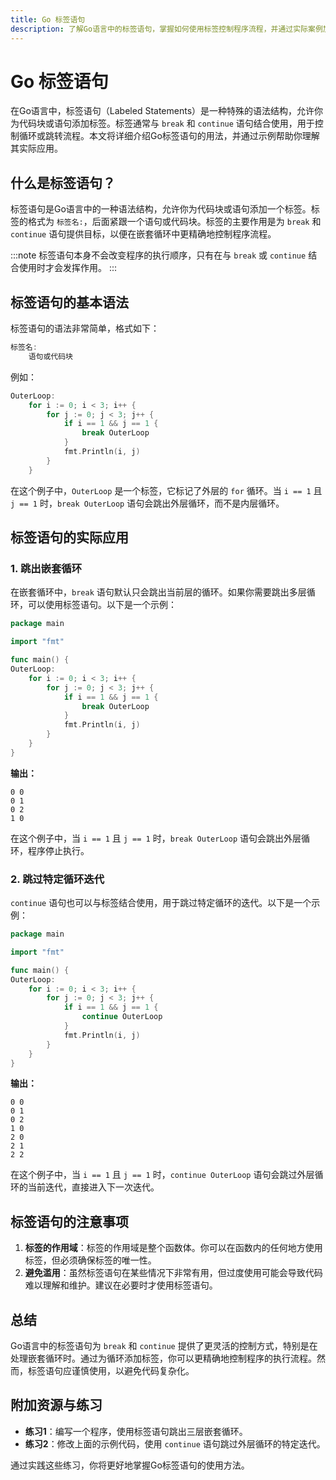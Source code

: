 ```yaml
---
title: Go 标签语句
description: 了解Go语言中的标签语句，掌握如何使用标签控制程序流程，并通过实际案例加深理解。
---
```


# Go 标签语句

在Go语言中，标签语句（Labeled Statements）是一种特殊的语法结构，允许你为代码块或语句添加标签。标签通常与 `break` 和 `continue` 语句结合使用，用于控制循环或跳转流程。本文将详细介绍Go标签语句的用法，并通过示例帮助你理解其实际应用。

## 什么是标签语句？

标签语句是Go语言中的一种语法结构，允许你为代码块或语句添加一个标签。标签的格式为 `标签名:`，后面紧跟一个语句或代码块。标签的主要作用是为 `break` 和 `continue` 语句提供目标，以便在嵌套循环中更精确地控制程序流程。

:::note
标签语句本身不会改变程序的执行顺序，只有在与 `break` 或 `continue` 结合使用时才会发挥作用。
:::

## 标签语句的基本语法

标签语句的语法非常简单，格式如下：

```go
标签名:
    语句或代码块
```

例如：

```go
OuterLoop:
    for i := 0; i < 3; i++ {
        for j := 0; j < 3; j++ {
            if i == 1 && j == 1 {
                break OuterLoop
            }
            fmt.Println(i, j)
        }
    }
```

在这个例子中，`OuterLoop` 是一个标签，它标记了外层的 `for` 循环。当 `i == 1` 且 `j == 1` 时，`break OuterLoop` 语句会跳出外层循环，而不是内层循环。

## 标签语句的实际应用

### 1. 跳出嵌套循环

在嵌套循环中，`break` 语句默认只会跳出当前层的循环。如果你需要跳出多层循环，可以使用标签语句。以下是一个示例：

```go
package main

import "fmt"

func main() {
OuterLoop:
    for i := 0; i < 3; i++ {
        for j := 0; j < 3; j++ {
            if i == 1 && j == 1 {
                break OuterLoop
            }
            fmt.Println(i, j)
        }
    }
}
```

**输出：**

```
0 0
0 1
0 2
1 0
```

在这个例子中，当 `i == 1` 且 `j == 1` 时，`break OuterLoop` 语句会跳出外层循环，程序停止执行。

### 2. 跳过特定循环迭代

`continue` 语句也可以与标签结合使用，用于跳过特定循环的迭代。以下是一个示例：

```go
package main

import "fmt"

func main() {
OuterLoop:
    for i := 0; i < 3; i++ {
        for j := 0; j < 3; j++ {
            if i == 1 && j == 1 {
                continue OuterLoop
            }
            fmt.Println(i, j)
        }
    }
}
```

**输出：**

```
0 0
0 1
0 2
1 0
2 0
2 1
2 2
```

在这个例子中，当 `i == 1` 且 `j == 1` 时，`continue OuterLoop` 语句会跳过外层循环的当前迭代，直接进入下一次迭代。

## 标签语句的注意事项

1. **标签的作用域**：标签的作用域是整个函数体。你可以在函数内的任何地方使用标签，但必须确保标签的唯一性。
2. **避免滥用**：虽然标签语句在某些情况下非常有用，但过度使用可能会导致代码难以理解和维护。建议在必要时才使用标签语句。

## 总结

Go语言中的标签语句为 `break` 和 `continue` 提供了更灵活的控制方式，特别是在处理嵌套循环时。通过为循环添加标签，你可以更精确地控制程序的执行流程。然而，标签语句应谨慎使用，以避免代码复杂化。

## 附加资源与练习

- **练习1**：编写一个程序，使用标签语句跳出三层嵌套循环。
- **练习2**：修改上面的示例代码，使用 `continue` 语句跳过外层循环的特定迭代。

通过实践这些练习，你将更好地掌握Go标签语句的使用方法。